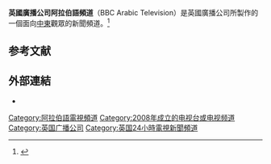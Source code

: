 {{Refimprove|time=2016-09-28T11:29:56+00:00}}
{{Expand English|BBC Arabic Television}}
{{Infobox television channel
| name              = 英國廣播公司阿拉伯語頻道
| logofile          = Logo BBC Arabic.png
| logosize          = 200px
| launch            = {{Start date|2008|03|11|df=y}}<ref name="BBCARlaunch" />
| closed date       =
| picture format    = [[576i|576i]]（[[16:9|16:9]] [[Standard-definition_television|SDTV]]）
| share             = 107萬個家戶
| share as of       = 2007年3月
| share source      =
| network           = [[BBC_World_Service|BBC World Service]]
| owner             = [[英國廣播公司|英國廣播公司]]
| country           = {{UK}}
| language          = [[阿拉伯語|阿拉伯語]]
| broadcast area    = [[中東|中東]]
| headquarters      ={{UK}}[[倫敦|倫敦]][[BBC广播大楼|BBC广播大楼]]
| sister names      =
| web               = [http://www.bbc.co.uk/arabic bbc.co.uk/arabic]
| terr serv 1       =
| terr chan 1       =
| sat serv 1        = {{tsl|en|Hot Bird 13B}}
| sat chan 1        = 11727 V / 27500 / 3/4
| sat serv 2        = {{tsl|en|Hot Bird 13D}}
| sat chan 2        = 11117 V / 27500 / 3/4
| sat serv 3        = {{tsl|en|Badr-4|Badr 4}}
| sat chan 3        = 11996 H / 27500 / 3/4
| sat serv 4        = {{tsl|en|Intelsat 19}}
| sat chan 4        = 12646 H / 28066 / 3/4
| sat serv 5        = {{tsl|en|Nilesat 102}}
| sat chan 5        = 12207 V / 27500 / 3/4
| sat serv 6        = {{tsl|en|Anik (satellite)|Anik F3}}
| sat chan 6        = 11911 L / 20000 / 3/4
| sat serv 7        = {{tsl|en|beIN Network|beIN}}
| sat chan 7        = 204频道
| cable serv 1      = {{tsl|en|Rogers Cable}} <small>([[加拿大|加拿大]])</small>
| cable chan 1      = 881频道
| iptv serv 1       = {{tsl|en|Bell Fibe TV}} <small>([[加拿大|加拿大]])</small>
| iptv chan 1       = 769频道
| online serv 1     = BBC阿拉伯语频道
| online chan 1     = [http://www.bbc.co.uk/arabic/tvandradio/2011/01/000000_livetv.shtml 在线直播]
}}

'''英國廣播公司阿拉伯語頻道'''（BBC Arabic Television）是英國廣播公司所製作的一個面向[[中东|中東]]觀眾的新聞頻道。<ref name="BBCARlaunch">{{cite news|title=BBC launches Arabic TV channel|url=http://news.bbc.co.uk/2/hi/middle_east/7288062.stm|date=2008-03-11|accessdate=2016-09-28|agency=BBC|archiveurl=https://web.archive.org/web/20160809102005/http://news.bbc.co.uk/2/hi/middle_east/7288062.stm|archivedate=2016-08-09|language=en}}</ref>

==参考文献==
{{reflist}}

== 外部連結 ==
* {{Official}}{{ar icon}}

{{英國廣播公司電視服務}}
[[Category:阿拉伯語電視頻道|Category:阿拉伯語電視頻道]]
[[Category:2008年成立的电视台或电视频道|Category:2008年成立的电视台或电视频道]]
[[Category:英国广播公司|Category:英国广播公司]]
[[Category:英国24小時電視新聞頻道|Category:英国24小時電視新聞頻道]]